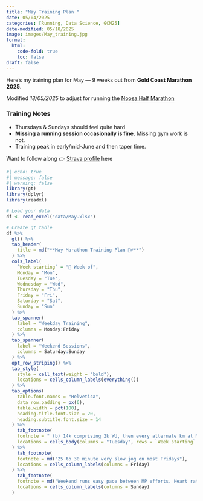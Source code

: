 ```yaml
---
title: "May Training Plan "
date: 05/04/2025
categories: [Running, Data Science, GCM25]
date-modified: 05/18/2025
image: images/May_training.jpg
format:
  html:
    code-fold: true
    toc: false
draft: false
---
```


Here’s my training plan for May — 9 weeks out from **Gold Coast Marathon 2025**.

Modified *18/05/2025* to adjust for running the [Noosa Half Marathon](https://runawaynoosamarathon.com.au/race-options/half-marathon/)

### Training Notes

-   Thursdays & Sundays should feel quite hard
-   **Missing a running session occasionally is fine.** Missing gym work is not.
-   Training peak in early/mid-June and then taper time.

Want to follow along 👉 [Strava profile](https://www.strava.com/athletes/3581834) here

```r
#| echo: true
#| message: false
#| warning: false
library(gt)
library(dplyr)
library(readxl)

# Load your data
df <- read_excel("data/May.xlsx")

# Create gt table
df %>%
  gt() %>%
  tab_header(
    title = md("**May Marathon Training Plan 🏃‍♂**")
  ) %>%
  cols_label(
    `Week starting` = "📅 Week of",
    Monday = "Mon",
    Tuesday = "Tue",
    Wednesday = "Wed",
    Thursday = "Thu",
    Friday = "Fri",
    Saturday = "Sat",
    Sunday = "Sun"
  ) %>%
  tab_spanner(
    label = "Weekday Training",
    columns = Monday:Friday
  ) %>%
  tab_spanner(
    label = "Weekend Sessions",
    columns = Saturday:Sunday
  ) %>%
  opt_row_striping() %>%
  tab_style(
    style = cell_text(weight = "bold"),
    locations = cells_column_labels(everything())
  ) %>%
  tab_options(
    table.font.names = "Helvetica",
    data_row.padding = px(6),
    table.width = pct(100),
    heading.title.font.size = 20,
    heading.subtitle.font.size = 14
  ) %>%
    tab_footnote(
    footnote = " (b) 14k comprising 2k WU, then every alternate km at MP or (c) the Watts session if reps are 800m or longer.",
    locations = cells_body(columns = "Tuesday", rows = `Week starting` == "5th May")
  ) %>%
    tab_footnote(
    footnote = md("25 to 30 minute very slow jog on most Fridays"),
    locations = cells_column_labels(columns = Friday)
  ) %>%
    tab_footnote(
    footnote = md("Weekend runs easy pace between MP efforts. Heart rate returns to (Garmin) zone 2 before next effort "),
    locations = cells_column_labels(columns = Sunday)
  ) 

```
